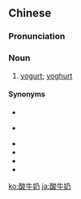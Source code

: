 ==Chinese==
{{zh-forms|type=12}}

===Pronunciation===
{{zh-pron
|m=suānniúnǎi
|c=syun1 ngau4 naai5
|cat=n
}}

===Noun===
{{zh-noun}}

# [[yogurt]]; [[yoghurt]]

====Synonyms====
* {{zh-l|發酵乳|tr=fājiàorǔ, fāxiàorǔ}}
* {{qualifier|Hong Kong|Macau}} {{zh-l|乳酪}}
* {{zh-l|酸奶}}
* {{zh-l|酸凝酪|tr=suānnínglào, suānníngluò}}
* {{zh-l|優格}}
* {{zh-l|優酪乳|tr=yōulàorǔ, yōuluòrǔ}}

[[ko:酸牛奶]]
[[ja:酸牛奶]]